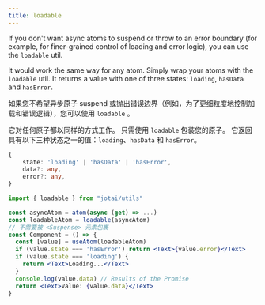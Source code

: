 ```yaml
---
title: loadable
---
```


If you don't want async atoms to suspend or throw to an error boundary (for example, for finer-grained control of loading and error logic), you can use the `loadable` util.

It would work the same way for any atom. Simply wrap your atoms with the `loadable` util. It returns a value with one of three states: `loading`, `hasData` and `hasError`.

如果您不希望异步原子 suspend 或抛出错误边界（例如，为了更细粒度地控制加载和错误逻辑），您可以使用 `loadable` 。

它对任何原子都以同样的方式工作。 只需使用 `loadable` 包装您的原子。 它返回具有以下三种状态之一的值：`loading`、`hasData` 和 `hasError`。

```ts
{
	state: 'loading' | 'hasData' | 'hasError',
	data?: any,
	error?: any,
}
```

```jsx
import { loadable } from "jotai/utils"

const asyncAtom = atom(async (get) => ...)
const loadableAtom = loadable(asyncAtom)
// 不需要被 <Suspense> 元素包裹
const Component = () => {
  const [value] = useAtom(loadableAtom)
  if (value.state === 'hasError') return <Text>{value.error}</Text>
  if (value.state === 'loading') {
    return <Text>Loading...</Text>
  }
  console.log(value.data) // Results of the Promise
  return <Text>Value: {value.data}</Text>
}
```
